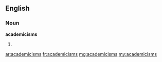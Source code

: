 ==English==

===Noun===
'''academicisms'''

# {{plural of|[[academicism]]}}

[[ar:academicisms]]
[[fr:academicisms]]
[[mg:academicisms]]
[[my:academicisms]]